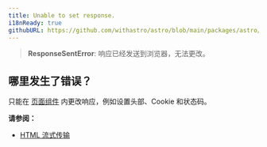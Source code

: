 ```yaml
---
title: Unable to set response.
i18nReady: true
githubURL: https://github.com/withastro/astro/blob/main/packages/astro/src/core/errors/errors-data.ts
---
```


> **ResponseSentError**: 响应已经发送到浏览器，无法更改。

## 哪里发生了错误？

只能在 [页面组件](/zh-cn/basics/astro-pages/) 内更改响应，例如设置头部、Cookie 和状态码。

**请参阅：**
-  [HTML 流式传输](/zh-cn/guides/on-demand-rendering/#html-流式传输)
